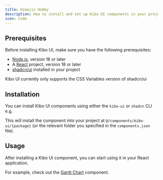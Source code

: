 ```yaml
---
title: Himajin Hobby
description: How to install and set up Kibo UI components in your project
icon: Code
---
```


## Prerequisites

Before installing Kibo UI, make sure you have the following prerequisites:

- [Node.js](https://nodejs.org/en/download/), version 18 or later
- A [React](https://reactjs.org/docs/getting-started.html) project, version 18 or later
- [shadcn/ui](https://ui.shadcn.com/) installed in your project

<Callout type="info">
  Kibo UI currently only supports the CSS Variables version of shadcn/ui
</Callout>

## Installation

You can install Kibo UI components using either the `kibo-ui` or `shadcn` CLI e.g.

<Installer packageName="{package}" />

This will install the component into your project at `@/components/kibo-ui/{package}` (or the relevant folder you specified in the `components.json` file).

## Usage

After installing a Kibo UI component, you can start using it in your React application.

For example, check out the [Gantt Chart](/gantt) component.

